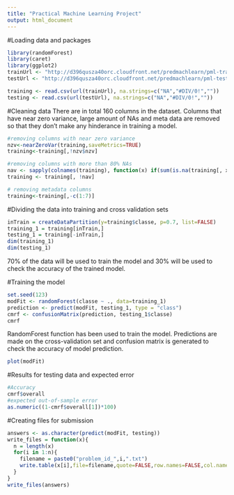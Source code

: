 ```yaml
---
title: "Practical Machine Learning Project"
output: html_document
---
```

#Loading data and packages
```r
library(randomForest)
library(caret)
library(ggplot2)
trainUrl <- "http://d396qusza40orc.cloudfront.net/predmachlearn/pml-training.csv"
testUrl <- "http://d396qusza40orc.cloudfront.net/predmachlearn/pml-testing.csv"

training <- read.csv(url(trainUrl), na.strings=c("NA","#DIV/0!",""))
testing <- read.csv(url(testUrl), na.strings=c("NA","#DIV/0!",""))
```

#Cleaning data
There are in total 160 columns in the dataset. Columns that have near zero variance, large amount of NAs and meta data are removed so that they don't make any hinderance in training a model.
```r
#removing columns with near zero variance
nzv<-nearZeroVar(training,saveMetrics=TRUE)
training<-training[,!nzv$nzv]

#removing columns with more than 80% NAs
nav <- sapply(colnames(training), function(x) if(sum(is.na(training[, x])) > 0.8*nrow(training)){return(T)}else{return(F)})
training <- training[, !nav]

# removing metadata columns
training<-training[,-c(1:7)]

```

#Dividing the data into training and cross validation sets
```r
inTrain = createDataPartition(y=training$classe, p=0.7, list=FALSE)
training_1 = training[inTrain,]
testing_1 = training[-inTrain,]
dim(training_1)
dim(testing_1)

```
70% of the data will be used to train the model and 30% will be used to check the accuracy of the trained model.

#Training the model
```r
set.seed(123)
modFit <- randomForest(classe ~ ., data=training_1)
prediction <- predict(modFit, testing_1, type = "class")
cmrf <- confusionMatrix(prediction, testing_1$classe)
cmrf
```
RandomForest function has been used to train the model. Predictions are made on the cross-validation set and confusion matrix is generated to check the accuracy of model prediction.

```r
plot(modFit)
```

#Results for testing data and expected error
```r
#Accuracy
cmrf$overall
#expected out-of-sample error
as.numeric((1-cmrf$overall[1])*100)
```

#Creating files for submission
```r
answers <- as.character(predict(modFit, testing))
write_files = function(x){
  n = length(x)
  for(i in 1:n){
    filename = paste0("problem_id_",i,".txt")
    write.table(x[i],file=filename,quote=FALSE,row.names=FALSE,col.names=FALSE)
  }
}
write_files(answers)
```
